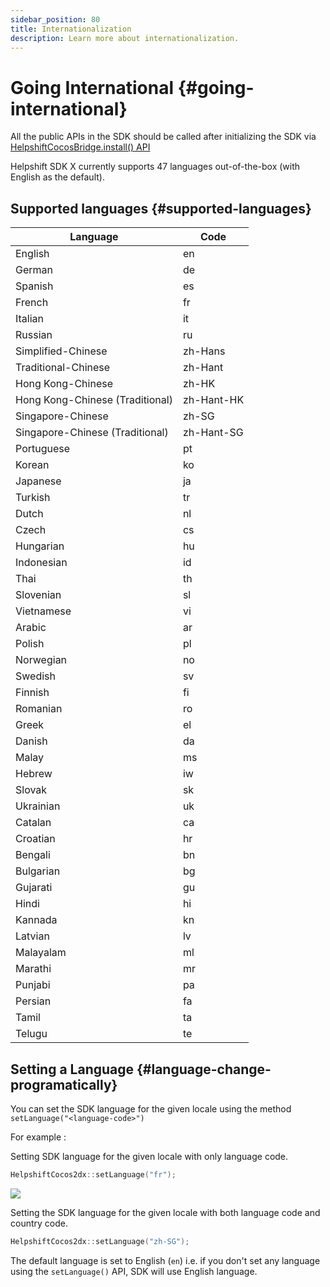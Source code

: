 ```yaml
---
sidebar_position: 80
title: Internationalization
description: Learn more about internationalization.
---
```



# Going International {#going-international}

<Admonition type="info" title="Note">

All the public APIs in the SDK should be called after initializing the SDK via [HelpshiftCocosBridge.install() API](/sdkx-cocos2dx/getting-started#initializing)

</Admonition>

Helpshift SDK X currently supports 47 languages out-of-the-box (with English as the default).

## Supported languages {#supported-languages}

| Language                        | Code       |
| ------------------------------- | ---------- |
| English                         | en         |
| German                          | de         |
| Spanish                         | es         |
| French                          | fr         |
| Italian                         | it         |
| Russian                         | ru         |
| Simplified-Chinese              | zh-Hans    |
| Traditional-Chinese             | zh-Hant    |
| Hong Kong-Chinese               | zh-HK      |
| Hong Kong-Chinese (Traditional) | zh-Hant-HK |
| Singapore-Chinese               | zh-SG      |
| Singapore-Chinese (Traditional) | zh-Hant-SG |
| Portuguese                      | pt         |
| Korean                          | ko         |
| Japanese                        | ja         |
| Turkish                         | tr         |
| Dutch                           | nl         |
| Czech                           | cs         |
| Hungarian                       | hu         |
| Indonesian                      | id         |
| Thai                            | th         |
| Slovenian                       | sl         |
| Vietnamese                      | vi         |
| Arabic                          | ar         |
| Polish                          | pl         |
| Norwegian                       | no         |
| Swedish                         | sv         |
| Finnish                         | fi         |
| Romanian                        | ro         |
| Greek                           | el         |
| Danish                          | da         |
| Malay                           | ms         |
| Hebrew                          | iw         |
| Slovak                          | sk         |
| Ukrainian                       | uk         |
| Catalan                         | ca         |
| Croatian                        | hr         |
| Bengali                         | bn         |
| Bulgarian                       | bg         |
| Gujarati                        | gu         |
| Hindi                           | hi         |
| Kannada                         | kn         |
| Latvian                         | lv         |
| Malayalam                       | ml         |
| Marathi                         | mr         |
| Punjabi                         | pa         |
| Persian                         | fa         |
| Tamil                           | ta         |
| Telugu                          | te         |

## Setting a Language {#language-change-programatically}

You can set the SDK language for the given locale using the method `setLanguage("<language-code>")`

For example :

Setting SDK language for the given locale with only language code.

```cpp
HelpshiftCocos2dx::setLanguage("fr");
```

![](/static/books/sdkx_android/i18n.png)

Setting the SDK language for the given locale with both language code and country code.

```cpp
HelpshiftCocos2dx::setLanguage("zh-SG");
```

<Admonition type="info" title="Note">

The default language is set to English (`en`) i.e. if you don't set any language using the `setLanguage()` API, SDK will use English language.

</Admonition>
